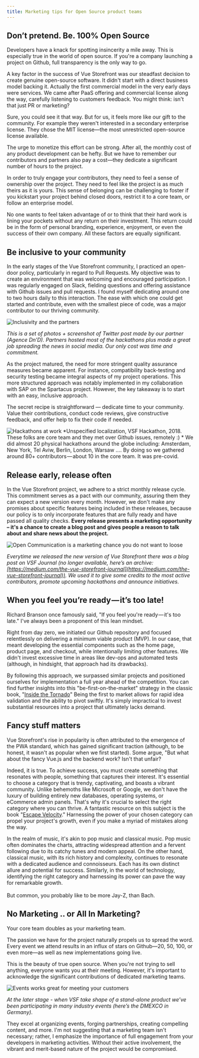 ```yaml
---
title: Marketing tips for Open Source product teams
---
```


## Don’t pretend. Be. 100% Open Source

Developers have a knack for spotting insincerity a mile away. This is especially true in the world of open source. If you're a company launching a project on Github, full transparency is the only way to go.

A key factor in the success of Vue Storefront was our steadfast decision to create genuine open-source software. It didn't start with a direct business model backing it. Actually the first commercial model in the very early days were services. We came after PaaS offering and commercial license along the way, carefully listening to customers feedback. You might think: isn't that just PR or marketing?

Sure, you could see it that way. But for us, it feels more like our gift to the community. For example they weren't interested in a secondary enterprise license. They chose the MIT license—the most unrestricted open-source license available. 

The urge to monetize this effort can be strong. After all, the monthly cost of any product development can be hefty. But we have to remember our contributors and partners also pay a cost—they dedicate a significant number of hours to the project.

In order to truly engage your contributors, they need to feel a sense of ownership over the project. They need to feel like the project is as much theirs as it is yours. This sense of belonging can be challenging to foster if you kickstart your project behind closed doors, restrict it to a core team, or follow an enterprise model.

No one wants to feel taken advantage of or to think that their hard work is lining your pockets without any return on their investment. This return could be in the form of personal branding, experience, enjoyment, or even the success of their own company. All these factors are equally significant.


## Be inclusive to your community

In the early stages of the Vue Storefront community, I practiced an open-door policy, particularly in regard to Pull Requests. My objective was to create an environment that was welcoming and encouraged participation. I was regularly engaged on Slack, fielding questions and offering assistance with Github issues and pull requests. I found myself dedicating around one to two hours daily to this interaction. The ease with which one could get started and contribute, even with the smallest piece of code, was a major contributor to our thriving community.


![Inclusivity and the partners](../../../assets/ch2-image1.png)


_This is a set of photos + screenshot of Twitter post made by our partner (Agence Dn’D). Partners hosted most of the hackathons plus made a great job spreading the news in social media. Our only cost was time and commitment._

As the project matured, the need for more stringent quality assurance measures became apparent. For instance, compatibility back-testing and security testing became integral aspects of my project operations. This more structured approach was notably implemented in my collaboration with SAP on the Spartacus project. However, the key takeaway is to start with an easy, inclusive approach.

The secret recipe is straightforward — dedicate time to your community. Value their contributions, conduct code reviews, give constructive feedback, and offer help to fix their code if needed.

![Hackathons at work](../../../assets/ch2-image2.png)
*Unspecified localization, VSF Hackathon, 2018. These folks are core team and they met over Github issues, remotely :)
*
We did almost 20 physical hackathons around the globe including: Amsterdam, New York, Tel Aviw, Berlin, London, Warsaw …. By doing so we gathered around 80+ contributors — about 10 in the core team. It was pre-covid.


## Release early, release often

In the Vue Storefront project, we adhere to a strict monthly release cycle. This commitment serves as a pact with our community, assuring them they can expect a new version every month. However, we don't make any promises about specific features being included in these releases, because our policy is to only incorporate features that are fully ready and have passed all quality checks. **Every release presents a marketing opportunity – it's a chance to create a blog post and gives people a reason to talk about and share news about the project.**

![Open Communication is a marketing chance you do not want to loose](../../../assets/ch2-image3.png)

_Everytime we released the new version of Vue Storefront there was a blog post on VSF Journal (no longer available, here’s an archive: [https://medium.com/the-vue-storefront-journal](https://medium.com/the-vue-storefront-journal)). We used it to give some credits to the most active contributors, promote upcoming hackathons and announce initiatives._


## When you feel you’re ready — it’s too late!

Richard Branson once famously said, "If you feel you're ready — it's too late." I've always been a proponent of this lean mindset.

Right from day zero, we initiated our Github repository and focused relentlessly on delivering a minimum viable product (MVP). In our case, that meant developing the essential components such as the home page, product page, and checkout, while intentionally limiting other features. We didn't invest excessive time in areas like dev-ops and automated tests (although, in hindsight, that approach had its drawbacks).

By following this approach, we surpassed similar projects and positioned ourselves for implementation a full year ahead of the competition. You can find further insights into this "be-first-on-the-market" strategy in the classic book, "[Inside the Tornado](https://www.catchthetornado.com/blog/inside-the-tornado-book)" Being the first to market allows for rapid idea validation and the ability to pivot swiftly. It's simply impractical to invest substantial resources into a project that ultimately lacks demand.


## Fancy stuff matters

Vue Storefront's rise in popularity is often attributed to the emergence of the PWA standard, which has gained significant traction (although, to be honest, it wasn't as popular when we first started). Some argue, "But what about the fancy Vue.js and the backend work? Isn't that unfair?

Indeed, it is true. To achieve success, you must create something that resonates with people, something that captures their interest. It's essential to choose a category that is trendy, captivating, and boasts a vibrant community. Unlike behemoths like Microsoft or Google, we don't have the luxury of building entirely new databases, operating systems, or eCommerce admin panels. That's why it's crucial to select the right category where you can thrive. A fantastic resource on this subject is the book "[Escape Velocity](https://www.amazon.com/Escape-Velocity-Free-Companys-Future/dp/0062040898)." Harnessing the power of your chosen category can propel your project's growth, even if you make a myriad of mistakes along the way.

In the realm of music, it's akin to pop music and classical music. Pop music often dominates the charts, attracting widespread attention and a fervent following due to its catchy tunes and modern appeal. On the other hand, classical music, with its rich history and complexity, continues to resonate with a dedicated audience and connoisseurs. Each has its own distinct allure and potential for success. Similarly, in the world of technology, identifying the right category and harnessing its power can pave the way for remarkable growth. \
 \
But common, you probably like to be more Jay-Z, than Bach. 


## No Marketing .. or All In Marketing?

Your core team doubles as your marketing team.

The passion we have for the project naturally propels us to spread the word. Every event we attend results in an influx of stars on Github—20, 50, 100, or even more—as well as new implementations going live. 

This is the beauty of true open source. When you're not trying to sell anything, everyone wants you at their meeting. However, it's important to acknowledge the significant contributions of dedicated marketing teams. 

![Events works great for meeting your customers](../../../assets/ch2-image4.png)


_At the later stage - when VSF take shape of a stand-alone product we’ve been participating in many industry events (here’s the DMEXCO in Germany)._

They excel at organizing events, forging partnerships, creating compelling content, and more. I'm not suggesting that a marketing team isn't necessary; rather, I emphasize the importance of full engagement from your developers in marketing activities. Without their active involvement, the vibrant and merit-based nature of the project would be compromised.